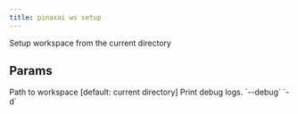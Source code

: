 ```yaml
---
title: pinaxai ws setup
---
```


Setup workspace from the current directory

## Params

<ResponseField name="path" type="str">
 Path to workspace [default: current directory]
</ResponseField>
<ResponseField name="print_debug_log" type="bool">
 Print debug logs. `--debug` `-d`
</ResponseField>